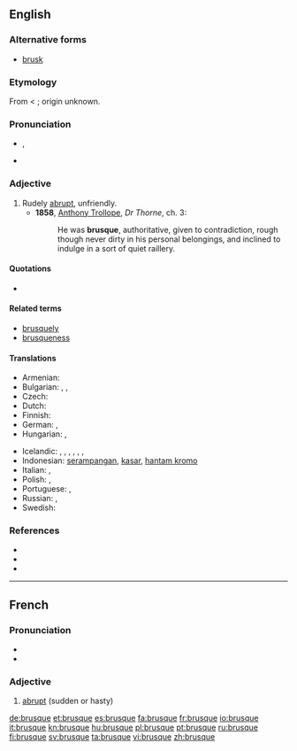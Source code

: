 ==English==

===Alternative forms===
* [[brusk]]

===Etymology===
From {{etyl|fr}} {{term|lang=fr|brusque}} < {{etyl|it}} {{term|lang=it|brusco||rude, sharp, sour}}; origin unknown.

===Pronunciation===
* {{IPA|/bruːsk/}}, {{SAMPA|/bru:sk/}}
* {{audio|en-us-brusque.ogg|Audio (US)}}

===Adjective===
{{en-adj|brusqu|er|more}}

# Rudely [[abrupt]], unfriendly.
#* '''1858''', [[w:Anthony_Trollope|Anthony Trollope]], ''Dr Thorne'', ch. 3:
#*: He was '''brusque''', authoritative, given to contradiction, rough though never dirty in his personal belongings, and inclined to indulge in a sort of quiet raillery.

====Quotations====
* {{seemoreCites}}

====Related terms====
* [[brusquely]]
* [[brusqueness]]

====Translations====
{{trans-top|rudely abrupt, unfriendly}}
* Armenian: {{t-|hy|բռի|tr=bṙi}}
* Bulgarian: {{t+|bg|груб}},  {{t|bg|рязък}},  {{t|bg|безцеремонен}}
* Czech: {{t-|cs|bryskní}}
* Dutch: {{t-|nl|bruusk}}
* Finnish: {{t-|fi|töykeä}}
* German: {{t-|de|brüskierend}}, {{t+|de|brüsk}}
* Hungarian: {{t+|hu|nyers}}, {{t+|hu|durva}}
{{trans-mid}}
* Icelandic: {{t|is|þurr á manninn}},  {{t|is|þurr á manninn|m}},  {{t|is|stuttur í spuna|m}},  {{t|is|stuttaralegur|m}},  {{t+|is|hranalegur|m}},  {{t|is|byrstur|m}}, {{t|is|ruddalegur|m}}
* Indonesian: [[serampangan]], [[kasar]], [[hantam kromo]]
* Italian: {{t-|it|brusco|m}}, {{t+|it|brusca|f}}
* Polish: {{t|pl|opryskliwy|m}}, {{t|pl|szorstki|m}}
* Portuguese: {{t+|pt|brusco|m}},  {{t-|pt|brusca|f}}
* Russian: {{t+|ru|грубый}}, {{t+|ru|резкий}}
* Swedish: {{t|sv|brysk}}
{{trans-bottom}}

===References===
* {{R:Webster 1913}}
* {{R:Century 1911}}
* {{R:OneLook}}

----

==French==
{{wikipedia|lang=fr}}

===Pronunciation===
* {{IPA|/bʁysk/|lang=fr}}
* {{audio|Fr-brusque.ogg|brusque}}

===Adjective===
{{fr-adj-mf}}

# [[abrupt]] (sudden or hasty)

[[de:brusque]]
[[et:brusque]]
[[es:brusque]]
[[fa:brusque]]
[[fr:brusque]]
[[io:brusque]]
[[it:brusque]]
[[kn:brusque]]
[[hu:brusque]]
[[pl:brusque]]
[[pt:brusque]]
[[ru:brusque]]
[[fi:brusque]]
[[sv:brusque]]
[[ta:brusque]]
[[vi:brusque]]
[[zh:brusque]]